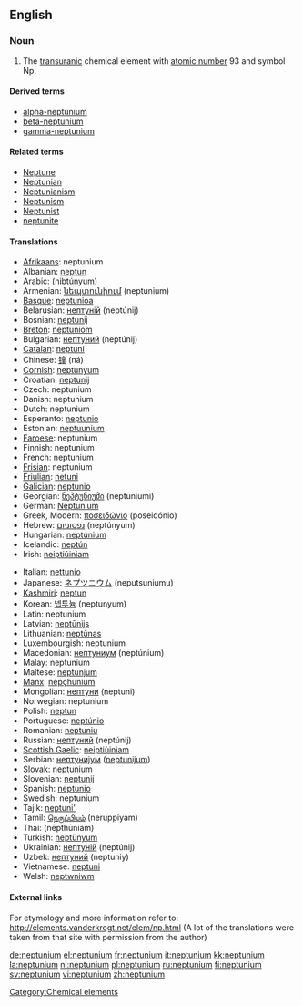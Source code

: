 {{see|Neptunium|neptuunium}}
==English==
{{elements|Np|uranium|U|plutonium|Pu}}
=== Noun ===
{{en-noun|-}}
{{wikipedia}}

#The [[transuranic]] chemical element with [[atomic number]] 93 and symbol Np.

====Derived terms====
*[[alpha-neptunium]]
*[[beta-neptunium]]
*[[gamma-neptunium]]

====Related terms====
*[[Neptune]]
*[[Neptunian]]
*[[Neptunianism]]
*[[Neptunism]]
*[[Neptunist]]
*[[neptunite]]

==== Translations ====
{{top}}
*[[Afrikaans]]: neptunium
*Albanian: [[neptun]]
*Arabic: {{ARchar|[[نبتونيوم]]}} (nibtúnyum) {{m}}
*Armenian: [[նեպտունիում]] (neptunium)
*[[Basque]]: [[neptunioa]]
*Belarusian: [[нептунiй]] (neptúnij) {{m}}
*Bosnian: [[neptunij]]
*[[Breton]]: [[neptuniom]]
*Bulgarian: [[нептуний]] (neptúnij) {{m}}
*[[Catalan]]: [[neptuni]]
*Chinese: [[镎]] (ná)
*[[Cornish]]: [[neptunyum]]
*Croatian: [[neptunij]]
*Czech: neptunium
*Danish: neptunium
*Dutch: neptunium {{n}}
*Esperanto: [[neptunio]]
*Estonian: [[neptuunium]]
*[[Faroese]]: neptunium
*Finnish: neptunium
*French: neptunium {{m}}
*[[Frisian]]: neptunium
*[[Friulian]]: [[netuni]]
*[[Galician]]: [[neptunio]]
*Georgian: [[ნეპტუნიუმი]] (neptuniumi)
*German: [[Neptunium]] {{n}}
*Greek, Modern: [[ποσειδώνιο]] (poseidónio) {{n}}
*Hebrew: [[נפטוניום]] (neptúnyum)
*Hungarian: [[neptúnium]]
*Icelandic: [[neptún]]
*Irish: [[neiptiúiniam]]
{{mid}}
*Italian: [[nettunio]] {{m}}
*Japanese: [[ネプツニウム]] (neputsuniumu)
*[[Kashmiri]]: [[neptun]]
*Korean: [[넵투늄]] (neptunyum)
*Latin: neptunium
*Latvian: [[neptūnijs]]
*Lithuanian: [[neptūnas]]
*Luxembourgish: neptunium
*Macedonian: [[нептуниум]] (neptúnium) {{m}}
*Malay: neptunium
*Maltese: [[neptunjum]]
*[[Manx]]: [[nepçhunium]]
*Mongolian: [[нептуни]] (neptuni)
*Norwegian: neptunium
*Polish: [[neptun]] {{m}}
*Portuguese: [[neptúnio]] {{m}}
*Romanian: [[neptuniu]] {{n}}
*Russian: [[нептуний]] (neptúnij) {{m}}
*[[Scottish Gaelic]]: [[neiptiùiniam]]
*Serbian: [[нептуниjум]] ([[neptunijum]]) {{m}}
*Slovak: neptunium
*Slovenian: [[neptunij]]
*Spanish: [[neptunio]] {{m}}
*Swedish: neptunium
*Tajik: [[neptuni']]
*Tamil: [[நெருப்பியம்]] (neruppiyam)
*Thai: {{THchar|[[เนปทูเนียม]]}} (nēpthūniam)
*Turkish: [[neptünyum]]
*Ukrainian: [[нептунiй]] (neptúnij) {{m}}
*Uzbek: [[нептуний]] (neptuniy)
*Vietnamese: [[neptuni]]
*Welsh: [[neptwniwm]]
{{bottom}}

====External links====
For etymology and more information refer to:
http://elements.vanderkrogt.net/elem/np.html
(A lot of the translations were taken from that site with permission from the author)

[[Category:Chemical elements]]

[[de:neptunium]]
[[el:neptunium]]
[[fr:neptunium]]
[[it:neptunium]]
[[kk:neptunium]]
[[la:neptunium]]
[[nl:neptunium]]
[[pl:neptunium]]
[[ru:neptunium]]
[[fi:neptunium]]
[[sv:neptunium]]
[[vi:neptunium]]
[[zh:neptunium]]